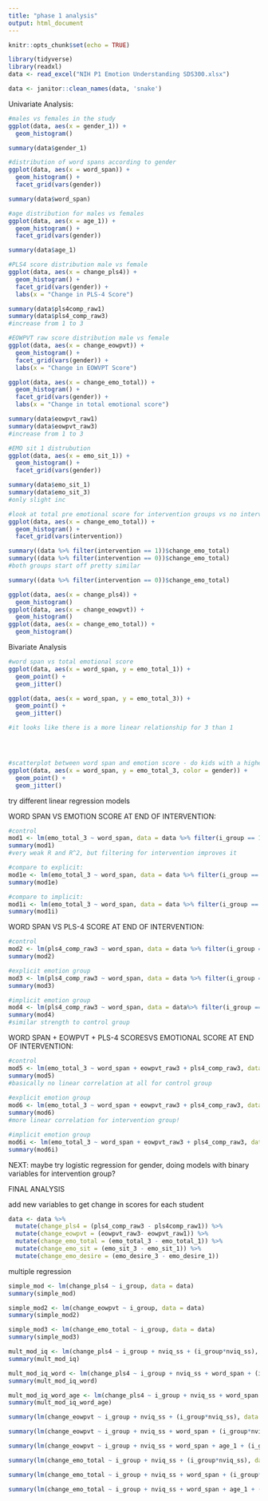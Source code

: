 ```yaml
---
title: "phase 1 analysis"
output: html_document
---
```


```r
knitr::opts_chunk$set(echo = TRUE)
```

```r
library(tidyverse)
library(readxl)
data <- read_excel("NIH P1 Emotion Understanding SDS300.xlsx")

data <- janitor::clean_names(data, 'snake')
```


Univariate Analysis:
```r
#males vs females in the study
ggplot(data, aes(x = gender_1)) +
  geom_histogram()

summary(data$gender_1)

#distribution of word spans according to gender
ggplot(data, aes(x = word_span)) +
  geom_histogram() +
  facet_grid(vars(gender))

summary(data$word_span)

#age distribution for males vs females
ggplot(data, aes(x = age_1)) +
  geom_histogram() +
  facet_grid(vars(gender))

summary(data$age_1)

#PLS4 score distribution male vs female
ggplot(data, aes(x = change_pls4)) +
  geom_histogram() +
  facet_grid(vars(gender)) +
  labs(x = "Change in PLS-4 Score")

summary(data$pls4comp_raw1)
summary(data$pls4_comp_raw3)
#increase from 1 to 3

#EOWPVT raw score distribution male vs female 
ggplot(data, aes(x = change_eowpvt)) +
  geom_histogram() +
  facet_grid(vars(gender)) +
  labs(x = "Change in EOWVPT Score")

ggplot(data, aes(x = change_emo_total)) +
  geom_histogram() +
  facet_grid(vars(gender)) +
  labs(x = "Change in total emotional score")

summary(data$eowpvt_raw1)
summary(data$eowpvt_raw3)
#increase from 1 to 3

#EMO sit 1 distrubution
ggplot(data, aes(x = emo_sit_1)) +
  geom_histogram() +
  facet_grid(vars(gender))

summary(data$emo_sit_1)
summary(data$emo_sit_3)
#only slight inc

#look at total pre emotional score for intervention groups vs no intervention
ggplot(data, aes(x = change_emo_total)) +
  geom_histogram() +
  facet_grid(vars(intervention))

summary((data %>% filter(intervention == 1))$change_emo_total)
summary((data %>% filter(intervention == 0))$change_emo_total)
#both groups start off pretty similar

summary((data %>% filter(intervention == 0))$change_emo_total)

```

```r
ggplot(data, aes(x = change_pls4)) +
  geom_histogram()
ggplot(data, aes(x = change_eowpvt)) +
  geom_histogram()
ggplot(data, aes(x = change_emo_total)) +
  geom_histogram()
```


Bivariate Analysis
```r
#word span vs total emotional score
ggplot(data, aes(x = word_span, y = emo_total_1)) +
  geom_point() +
  geom_jitter()

ggplot(data, aes(x = word_span, y = emo_total_3)) +
  geom_point() +
  geom_jitter()

#it looks like there is a more linear relationship for 3 than 1




#scatterplot between word span and emotion score - do kids with a higher word span have better emotional understanding? 
ggplot(data, aes(x = word_span, y = emo_total_3, color = gender)) +
  geom_point() +
  geom_jitter()
```


try different linear regression models

WORD SPAN VS EMOTION SCORE AT END OF INTERVENTION:
```r
#control
mod1 <- lm(emo_total_3 ~ word_span, data = data %>% filter(i_group == 1))
summary(mod1)
#very weak R and R^2, but filtering for intervention improves it

#compare to explicit:
mod1e <- lm(emo_total_3 ~ word_span, data = data %>% filter(i_group == 2))
summary(mod1e)

#compare to implicit:
mod1i <- lm(emo_total_3 ~ word_span, data = data %>% filter(i_group == 3))
summary(mod1i)
```


WORD SPAN VS PLS-4 SCORE AT END OF INTERVENTION:
```r
#control
mod2 <- lm(pls4_comp_raw3 ~ word_span, data = data %>% filter(i_group == 1))
summary(mod2)

#explicit emotion group
mod3 <- lm(pls4_comp_raw3 ~ word_span, data = data %>% filter(i_group == 2))
summary(mod3)

#implicit emotion group
mod4 <- lm(pls4_comp_raw3 ~ word_span, data = data%>% filter(i_group == 3))
summary(mod4)
#similar strength to control group
```

WORD SPAN + EOWPVT + PLS-4 SCORESVS EMOTIONAL SCORE AT END OF INTERVENTION:
```r
#control
mod5 <- lm(emo_total_3 ~ word_span + eowpvt_raw3 + pls4_comp_raw3, data = data %>% filter(i_group == 1))
summary(mod5)
#basically no linear correlation at all for control group
  
#explicit emotion group
mod6 <- lm(emo_total_3 ~ word_span + eowpvt_raw3 + pls4_comp_raw3, data = data %>% filter(i_group == 2))
summary(mod6)
#more linear correlation for intervention group!

#implicit emotion group
mod6i <- lm(emo_total_3 ~ word_span + eowpvt_raw3 + pls4_comp_raw3, data = data %>% filter(i_group == 3))
summary(mod6i)
```


NEXT: maybe try logistic regression for gender, doing models with binary variables for intervention group?



FINAL ANALYSIS

add new variables to get change in scores for each student
```r
data <- data %>%
  mutate(change_pls4 = (pls4_comp_raw3 - pls4comp_raw1)) %>%
  mutate(change_eowpvt = (eowpvt_raw3- eowpvt_raw1)) %>%
  mutate(change_emo_total = (emo_total_3 - emo_total_1)) %>%
  mutate(change_emo_sit = (emo_sit_3 - emo_sit_1)) %>%
  mutate(change_emo_desire = (emo_desire_3 - emo_desire_1)) 
```


multiple regression
```r

simple_mod <- lm(change_pls4 ~ i_group, data = data)
summary(simple_mod)

simple_mod2 <- lm(change_eowpvt ~ i_group, data = data)
summary(simple_mod2)

simple_mod3 <- lm(change_emo_total ~ i_group, data = data)
summary(simple_mod3)
```

```r
mult_mod_iq <- lm(change_pls4 ~ i_group + nviq_ss + (i_group*nviq_ss), data = data)
summary(mult_mod_iq)

mult_mod_iq_word <- lm(change_pls4 ~ i_group + nviq_ss + word_span + (i_group*nviq_ss) + (i_group*word_span) + (nviq_ss*word_span), data = data)
summary(mult_mod_iq_word)

mult_mod_iq_word_age <- lm(change_pls4 ~ i_group + nviq_ss + word_span + age_1 + (i_group*nviq_ss) + (i_group*word_span) + (i_group*age_1) + (nviq_ss*word_span) + (nviq_ss*age_1) + (word_span*age_1), data = data)
summary(mult_mod_iq_word_age)
```

```r
summary(lm(change_eowpvt ~ i_group + nviq_ss + (i_group*nviq_ss), data = data))

summary(lm(change_eowpvt ~ i_group + nviq_ss + word_span + (i_group*nviq_ss) + (i_group*word_span) + (nviq_ss*word_span), data = data))

summary(lm(change_eowpvt ~ i_group + nviq_ss + word_span + age_1 + (i_group*nviq_ss) + (i_group*word_span) + (i_group*age_1) + (nviq_ss*word_span) + (nviq_ss*age_1) + (word_span*age_1), data = data))
```

```r
summary(lm(change_emo_total ~ i_group + nviq_ss + (i_group*nviq_ss), data = data))

summary(lm(change_emo_total ~ i_group + nviq_ss + word_span + (i_group*nviq_ss) + (i_group*word_span) + (nviq_ss*word_span), data = data))

summary(lm(change_emo_total ~ i_group + nviq_ss + word_span + age_1 + (i_group*nviq_ss) + (i_group*word_span) + (i_group*age_1) + (nviq_ss*word_span) + (nviq_ss*age_1) + (word_span*age_1), data = data))
```

